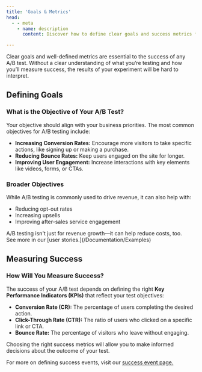 ```yaml
---
title: 'Goals & Metrics'
head:
  - - meta
    - name: description
      content: Discover how to define clear goals and success metrics for your A/B tests, and measure results accurately.

---
```


Clear goals and well-defined metrics are essential to the success of any A/B test. Without a clear understanding of what you’re testing and how you’ll measure success, the results of your experiment will be hard to interpret.

## Defining Goals

### What is the Objective of Your A/B Test?
Your objective should align with your business priorities. The most common objectives for A/B testing include:
- **Increasing Conversion Rates:** Encourage more visitors to take specific actions, like signing up or making a purchase.
- **Reducing Bounce Rates:** Keep users engaged on the site for longer.
- **Improving User Engagement:** Increase interactions with key elements like videos, forms, or CTAs.

### Broader Objectives
While A/B testing is commonly used to drive revenue, it can also help with:
- Reducing opt-out rates
- Increasing upsells
- Improving after-sales service engagement

<Tip>
    A/B testing isn't just for revenue growth—it can help reduce costs, too. <br/>
    See more in our [user stories.](/Documentation/Examples)
</Tip>

## Measuring Success

### How Will You Measure Success?
The success of your A/B test depends on defining the right **Key Performance Indicators (KPIs)** that reflect your test objectives:
- **Conversion Rate (CR):** The percentage of users completing the desired action.
- **Click-Through Rate (CTR):** The ratio of users who clicked on a specific link or CTA.
- **Bounce Rate:** The percentage of visitors who leave without engaging.

Choosing the right success metrics will allow you to make informed decisions about the outcome of your test.

For more on defining success events, visit our [success event page.](/how-to/success-event)